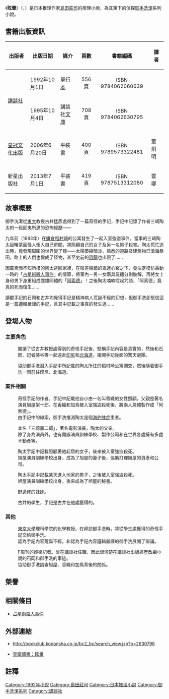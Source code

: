 {{Other uses
|subject=日本小說
|other=同名的醫學症狀
|眩暈 (醫學)
}}
{{unreferenced|time=2014-01-13T18:53:38+00:00}}
{{Pathnav|御手洗潔系列|frame=1}}
{{Infobox Book
| name          = '''眩暈''' 
| title_orig    = {{lang-ja|眩暈}}，{{lang-en|Vertigo}}
| translator    = 
| image         = Memai.jpg
| image_caption = 《眩暈》台版封面
| author        = [[島田莊司|島田莊司]]   
| illustrator   =    
| cover_artist  =    
| country       = {{JPN}}<br />{{TWN}}<br />{{CHN}}   
| language      = [[日語|日語]]、[[繁體中文|繁體中文]]、[[簡體中文|簡體中文]]   
| series        = [[御手洗潔系列|御手洗潔系列]]   
| subject       =    
| genre         = [[推理小說|推理小說]]   
| publisher     = 
| pub_date      = 
| english_pub_date =    
| media_type    = [[單行本|單行本]]、[[文庫版|文庫版]]、平裝書
| pages         = 
| isbn          = 
| oclc          =    
| preceded_by   =    
| followed_by   =    
}}
{{Japanese|japanese=眩暈|kana=めまい|romaji=Memai}}
{{Ruby notice}}
《'''眩暈'''》（{{lang-ja|眩暈}}，{{lang-en|Vertigo}}）是日本推理作家[[島田莊司|島田莊司]]的推理小說，為其筆下的偵探[[御手洗潔|御手洗潔]]系列小說。

== 書籍出版資訊 ==
{|style="width: 65%"
|-
! 出版者 !! 出版日期 !! 媒介 !! 頁數 !! 書籍編碼 !! 譯者
|-
| rowspan="2"|{{flagicon|Japan}} [[講談社|講談社]] || 1992年10月1日 || [[單行本|單行本]] || align="center"|556頁 || align="center"|ISBN 9784062060639 ||
|-
| 1995年10月4日 || 講談社[[文庫|文庫]] || align="center"|708頁 || align="center"|ISBN 9784062630795 ||
|-
| {{flagicon|Taiwan}} [[皇冠文化出版有限公司|皇冠文化出版]] || 2006年6月20日 || 平裝書 || align="center"|400頁 || align="center"|ISBN 9789573322481 || 董炯明
|-
| {{flagicon|China}} 新星出版社 || 2013年7月1日 || 平裝書 || align="center"|419頁 || align="center"|ISBN 9787513312080 || 雲卿
|}

== 故事概要 ==
御手洗潔從[[東大|東大]]教授古井猛彥處得到了一篇奇怪的手記，手記中記錄了作者三崎陶太的一段匪夷所思的恐怖經歷——

九年前（1983年）在[[鎌倉|鎌倉]][[稻村崎|稻村崎]]的公寓發生了一起入室強盜事件，當事的三崎陶太目睹蒙面怪人衝入自己房間，將照顧自己的女子及另一名男子殺害。陶太慌忙逃出時，竟發現周圍的世界變了樣——太陽萎縮暗淡，熟悉的道路及建筑物已滄海桑田，路上的人們也變成了怪物，甚至史前的[[恐龍|恐龍]]也出現了……

因震驚而不知所措的陶太逃回家裡，在陰差陽錯的鬼迷心竅之下，竟決定模仿轟動一時的「[[占星術殺人事件|占星術殺人事件]]」的情節，將室內一男一女兩具屍體分別肢解，再將女上身和男下身重組成雌雄同體的「[[阿佐特|阿索德]]」！之後陶太喃喃唸起咒語，「阿索德」竟真的死而復生……

讀罷手記的石岡和古井均覺得手記是精神病人荒誕不經的幻想，但御手洗卻堅信這是一篇邏輯嚴謹的手記，且其中記載之事真的發生過……

== 登場人物 ==
=== 主要角色 ===
; {{nihongo|[[御手洗潔|御手洗 潔]]|{{ruby|御手洗|みたらい}} {{ruby|潔|きよし}}|Mitarai Kiyoshi}}
: 閱讀了從古井教授處得到的奇怪手記後，堅稱手記內容是真實的，然後和石岡、記者藤谷等一起遠赴[[印尼|印尼]]和[[北海道|北海道]]，揭開手記後面的驚天謎團。

; {{nihongo|[[石岡和己|石岡 和己]]|{{ruby|石岡|いしおか}} {{ruby|和己|かずみ}}|Ishioka Kazumi}}
: 協助御手洗潛入手記中所記載的陶太所住的稻村崎公寓調查，然後隨着御手洗一同前往印尼、北海道。

=== 案件相關 ===
; {{nihongo|三崎 陶太|{{ruby|三崎|みさき}} {{ruby|陶太|とうた}}|Misaki Touta}}
: 奇怪手記的作者。手記中記載他自小由一名叫香織的女性照顧，父親是著名演員旭屋架十郎。在香織和加鳥被入室強盜殺死後，將兩人屍體製作成「阿索德」。
: 由手記中的線索，御手洗推測陶太是個[[海豹肢症|海豹肢症]]患者。

; {{nihongo|旭屋 架十郎|{{ruby|旭屋|あさひや}} {{ruby|架十郎|かじゅうろう}}|Asahiya Kajuurou}}
: 本名「三崎嘉二郎」，著名電影演員，陶太的父亲。
: 除了身為演員外，也有開辦演員訓練學校、製作公司和在世界各處擁有多處不動產等。

; {{nihongo|河内 香織|{{ruby|河内|かわうち}} {{ruby|香織|かおり}}|Kawauchi Kaori}}
: 陶太手記中記載照顧著他起居的女子，後來被入室強盜殺死。
: 旭屋演員訓練學校出身，成為了旭屋的妻子後，協助打理旭屋的資產和公司。

; {{nihongo|加鳥 猛|{{ruby|加鳥|かとり}} {{ruby|猛|たけし}} |Katori Takeshi}}
: 陶太手記中記載某天進入他家的男子，之後被入室強盜殺死。
: 旭屋演員訓練學校出身，後來成為了旭屋的秘書。

; {{nihongo|野邊 喬子|{{ruby|野辺|のべ}} {{ruby|喬子|たかこ}} |Nobe Takako}}
: 野邊修的妹妹。

; {{nihongo|野邊 修|{{ruby|野辺|のべ}} {{ruby|修|おさむ}} |Nobe Osamu}}
: 古井的學生，手記是古井在他處獲得的。

=== 其他 ===
; {{nihongo|古井 猛彥|{{ruby|古井|ふるい}} {{ruby|猛彦|たけひこ}}|Furui Takehiko}}
: [[東京大學|東京大學]]理科學院的化學教授。在拜訪御手洗時，將從學生處獲得的奇怪手記交給御手洗。
: 認為手記內容荒誕不經，和認為手記內容邏輯嚴謹的御手洗展開了辯論。

; {{nihongo|藤谷 英彦|{{ruby|藤谷|ふじたに}} {{ruby|英彦|ひでひこ}}|Fujidani Hidehiko}}
: F周刊的娛樂記者。曾在講談社任職，因此很清楚在講談社出版經歷改編小說的石岡和御手洗的事迹。
: 協助御手洗調查旭屋、香織和加鳥背後的關係。

== 榮譽 ==

== 相關條目 ==
* [[占星術殺人事件|占星術殺人事件]]

== 外部連結 ==
* {{ja}}http://bookclub.kodansha.co.jp/bc2_bc/search_view.jsp?b=2630796 {{Wayback|url=http://bookclub.kodansha.co.jp/bc2_bc/search_view.jsp?b=2630796 |date=20140113215300 }}
* {{zh-cn}}[http://book.douban.com/subject/24838488/ 豆瓣讀書：眩暈] {{Wayback|url=http://book.douban.com/subject/24838488/ |date=20160307112758 }}

== 註釋 ==
<small>{{reflist}}</small>

{{島田莊司}}
{{DEFAULTSORT:Memai}}
[[Category:1992年小說|Category:1992年小說]]
[[Category:島田莊司|Category:島田莊司]]
[[Category:日本推理小說|Category:日本推理小說]]
[[Category:御手洗潔系列|Category:御手洗潔系列]]
[[Category:講談社|Category:講談社]]